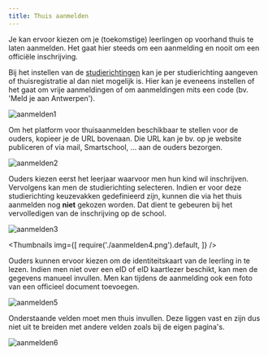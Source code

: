 ```yaml
---
title: Thuis aanmelden
---
```


Je kan ervoor kiezen om je (toekomstige) leerlingen op voorhand thuis te laten aanmelden. Het gaat hier steeds om een aanmelding en nooit om een officiële inschrijving. 

Bij het instellen van de [studierichtingen](/inschrijvingen/opstart_config/studierichting/) kan je per studierichting aangeven of thuisregistratie al dan niet mogelijk is. Hier kan je eveneens instellen of het gaat om vrije aanmeldingen of om aanmeldingen mits een code (bv. 'Meld je aan Antwerpen'). 

![aanmelden1](./aanmelden1.png)

Om het platform voor thuisaanmelden beschikbaar te stellen voor de ouders, kopieer je de URL bovenaan. Die URL kan je bv. op je website publiceren of via mail, Smartschool, ... aan de ouders bezorgen. 

![aanmelden2](./aanmelden2.png)

Ouders kiezen eerst het leerjaar waarvoor men hun kind wil inschrijven. Vervolgens kan men de studierichting selecteren. 
Indien er voor deze studierichting keuzevakken gedefinieerd zijn, kunnen die via het thuis aanmelden nog **niet** gekozen worden. Dat dient te gebeuren bij het vervolledigen van de inschrijving op de school.  

![aanmelden3](./aanmelden3.png)

<Thumbnails img={[
    require('./aanmelden4.png').default, 
]} />

Ouders kunnen ervoor kiezen om de identiteitskaart van de leerling in te lezen. Indien men niet over een eID of eID kaartlezer beschikt, kan men de gegevens manueel invullen. Men kan tijdens de aanmelding ook een foto van een officieel document toevoegen. 

![aanmelden5](./aanmelden5.png)

Onderstaande velden moet men thuis invullen. Deze liggen vast en zijn dus niet uit te breiden met andere velden zoals bij de eigen pagina's. 

![aanmelden6](./aanmelden6.png)
